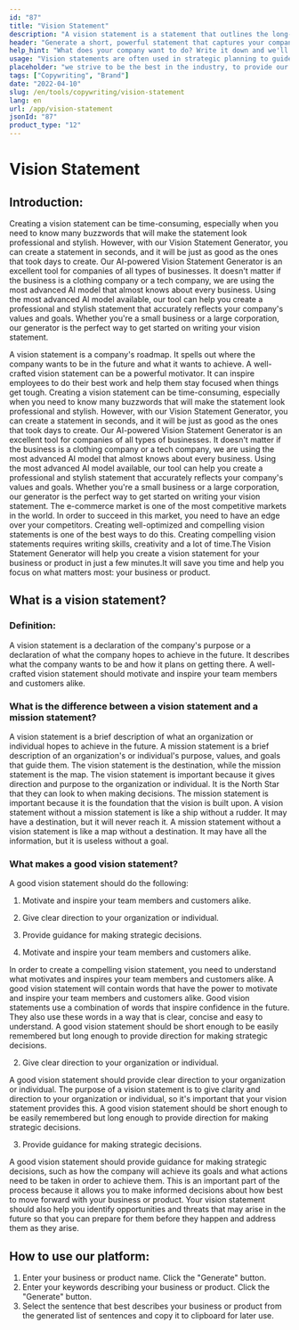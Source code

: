 ```yaml
---
id: "87"
title: "Vision Statement"
description: "A vision statement is a statement that outlines the long-term goals of a company. It is a statement of what the company wants to achieve, and it is often used as a way to motivate and inspire employees."
header: "Generate a short, powerful statement that captures your company's essence."
help_hint: "What does your company want to do? Write it down and we'll turn it into a Vision Statement based on provided information."
usage: "Vision statements are often used in strategic planning to guide decision-making and to inspire employees and customers. The following generator can help you create a vision statement that is closely aligned with your brand."
placeholder: "we strive to be the best in the industry, to provide our customers with the best possible experience, and to make a positive impact in the world."
tags: ["Copywriting", "Brand"]
date: "2022-04-10"
slug: /en/tools/copywriting/vision-statement
lang: en
url: /app/vision-statement
jsonId: "87"
product_type: "12"
---
```


# Vision Statement

## Introduction:

Creating a vision statement can be time-consuming, especially when you need to know many buzzwords that will make the statement look professional and stylish. However, with our Vision Statement Generator, you can create a statement in seconds, and it will be just as good as the ones that took days to create. Our AI-powered Vision Statement Generator is an excellent tool for companies of all types of businesses. It doesn't matter if the business is a clothing company or a tech company, we are using the most advanced AI model that almost knows about every business. Using the most advanced AI model available, our tool can help you create a professional and stylish statement that accurately reflects your company's values and goals. Whether you're a small business or a large corporation, our generator is the perfect way to get started on writing your vision statement.

A vision statement is a company's roadmap. It spells out where the company wants to be in the future and what it wants to achieve. A well-crafted vision statement can be a powerful motivator. It can inspire employees to do their best work and help them stay focused when things get tough. Creating a vision statement can be time-consuming, especially when you need to know many buzzwords that will make the statement look professional and stylish. However, with our Vision Statement Generator, you can create a statement in seconds, and it will be just as good as the ones that took days to create. Our AI-powered Vision Statement Generator is an excellent tool for companies of all types of businesses. It doesn't matter if the business is a clothing company or a tech company, we are using the most advanced AI model that almost knows about every business. Using the most advanced AI model available, our tool can help you create a professional and stylish statement that accurately reflects your company's values and goals. Whether you're a small business or a large corporation, our generator is the perfect way to get started on writing your vision statement.
The e-commerce market is one of the most competitive markets in the world. In order to succeed in this market, you need to have an edge over your competitors. Creating well-optimized and compelling vision statements is one of the best ways to do this. Creating compelling vision statements requires writing skills, creativity and a lot of time.The Vision Statement Generator will help you create a vision statement for your business or product in just a few minutes.It will save you time and help you focus on what matters most: your business or product.

## What is a vision statement?

### Definition:

A vision statement is a declaration of the company's purpose or a declaration of what the company hopes to achieve in the future. It describes what the company wants to be and how it plans on getting there. A well-crafted vision statement should motivate and inspire your team members and customers alike.

### What is the difference between a vision statement and a mission statement?

A vision statement is a brief description of what an organization or individual hopes to achieve in the future. A mission statement is a brief description of an organization's or individual's purpose, values, and goals that guide them.
The vision statement is the destination, while the mission statement is the map.
The vision statement is important because it gives direction and purpose to the organization or individual. It is the North Star that they can look to when making decisions. The mission statement is important because it is the foundation that the vision is built upon.
A vision statement without a mission statement is like a ship without a rudder. It may have a destination, but it will never reach it. A mission statement without a vision statement is like a map without a destination. It may have all the information, but it is useless without a goal.

### What makes a good vision statement?

A good vision statement should do the following:

1. Motivate and inspire your team members and customers alike.
2. Give clear direction to your organization or individual.
3. Provide guidance for making strategic decisions.

4. Motivate and inspire your team members and customers alike.

In order to create a compelling vision statement, you need to understand what motivates and inspires your team members and customers alike. A good vision statement will contain words that have the power to motivate and inspire your team members and customers alike.
Good vision statements use a combination of words that inspire confidence in the future. They also use these words in a way that is clear, concise and easy to understand.
A good vision statement should be short enough to be easily remembered but long enough to provide direction for making strategic decisions.

2. Give clear direction to your organization or individual.

A good vision statement should provide clear direction to your organization or individual. The purpose of a vision statement is to give clarity and direction to your organization or individual, so it's important that your vision statement provides this.
A good vision statement should be short enough to be easily remembered but long enough to provide direction for making strategic decisions.

3. Provide guidance for making strategic decisions.

A good vision statement should provide guidance for making strategic decisions, such as how the company will achieve its goals and what actions need to be taken in order to achieve them. This is an important part of the process because it allows you to make informed decisions about how best to move forward with your business or product. Your vision statement should also help you identify opportunities and threats that may arise in the future so that you can prepare for them before they happen and address them as they arise.

## How to use our platform:

1. Enter your business or product name. Click the "Generate" button.
2. Enter your keywords describing your business or product. Click the "Generate" button.
3. Select the sentence that best describes your business or product from the generated list of sentences and copy it to clipboard for later use.
